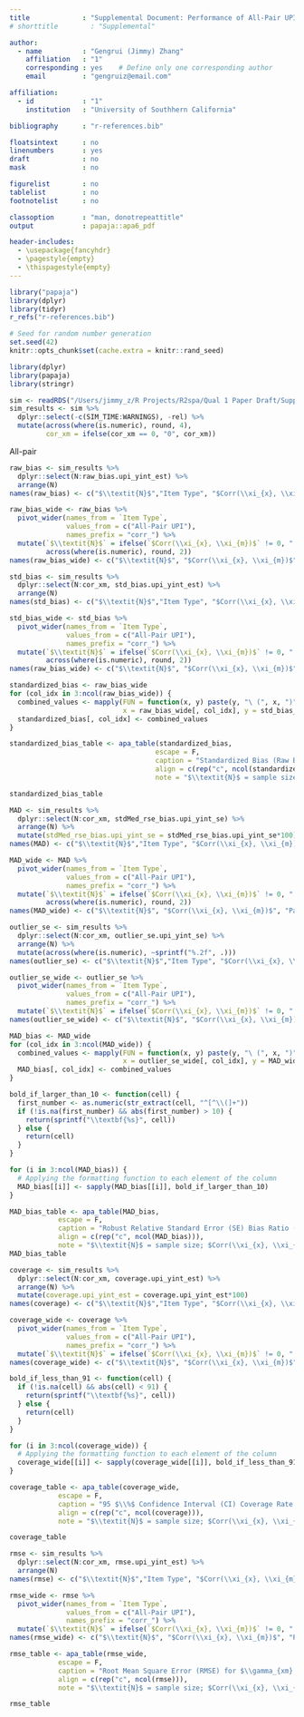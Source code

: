 ```yaml
---
title             : "Supplemental Document: Performance of All-Pair UPI on Estimating Latent Interaction Effect"
# shorttitle        : "Supplemental"

author: 
  - name          : "Gengrui (Jimmy) Zhang"
    affiliation   : "1"
    corresponding : yes    # Define only one corresponding author
    email         : "gengruiz@email.com"

affiliation:
  - id            : "1"
    institution   : "University of Southhern California"

bibliography      : "r-references.bib"

floatsintext      : no
linenumbers       : yes
draft             : no
mask              : no

figurelist        : no
tablelist         : no
footnotelist      : no

classoption       : "man, donotrepeattitle"
output            : papaja::apa6_pdf

header-includes:
  - \usepackage{fancyhdr}
  - \pagestyle{empty}
  - \thispagestyle{empty}
---
```


```r
library("papaja")
library(dplyr)
library(tidyr)
r_refs("r-references.bib")
```

```r
# Seed for random number generation
set.seed(42)
knitr::opts_chunk$set(cache.extra = knitr::rand_seed)
```

```r
library(dplyr)
library(papaja)
library(stringr)

sim <- readRDS("/Users/jimmy_z/R Projects/R2spa/Qual 1 Paper Draft/Supplemental/All_02262024.rds")
sim_results <- sim %>% 
  dplyr::select(-c(SIM_TIME:WARNINGS), -rel) %>%
  mutate(across(where(is.numeric), round, 4),
         cor_xm = ifelse(cor_xm == 0, "0", cor_xm))
```

All-pair

```r
raw_bias <- sim_results %>%
  dplyr::select(N:raw_bias.upi_yint_est) %>%
  arrange(N)
names(raw_bias) <- c("$\\textit{N}$","Item Type", "$Corr(\\xi_{x}, \\xi_{m})$","All-Pair UPI")

raw_bias_wide <- raw_bias %>%
  pivot_wider(names_from = `Item Type`,
              values_from = c("All-Pair UPI"), 
              names_prefix = "corr_") %>%
  mutate(`$\\textit{N}$` = ifelse(`$Corr(\\xi_{x}, \\xi_{m})$` != 0, " ", `$\\textit{N}$`),
         across(where(is.numeric), round, 2))
names(raw_bias_wide) <- c("$\\textit{N}$", "$Corr(\\xi_{x}, \\xi_{m})$", "Parallel", "Congeneric Factor", "Congeneric")

std_bias <- sim_results %>%
  dplyr::select(N:cor_xm, std_bias.upi_yint_est) %>%
  arrange(N)
names(std_bias) <- c("$\\textit{N}$","Item Type", "$Corr(\\xi_{x}, \\xi_{m})$","All-Pair UPI")

std_bias_wide <- std_bias %>%
  pivot_wider(names_from = `Item Type`,
              values_from = c("All-Pair UPI"), 
              names_prefix = "corr_") %>%
  mutate(`$\\textit{N}$` = ifelse(`$Corr(\\xi_{x}, \\xi_{m})$` != 0, " ", `$\\textit{N}$`),
         across(where(is.numeric), round, 2))
names(raw_bias_wide) <- c("$\\textit{N}$", "$Corr(\\xi_{x}, \\xi_{m})$", "Parallel", "Congeneric Factor", "Congeneric")

standardized_bias <- raw_bias_wide
for (col_idx in 3:ncol(raw_bias_wide)) {
  combined_values <- mapply(FUN = function(x, y) paste(y, "\ (", x, ")", sep = ""),
                            x = raw_bias_wide[, col_idx], y = std_bias_wide[, col_idx])
  standardized_bias[, col_idx] <- combined_values
}

standardized_bias_table <- apa_table(standardized_bias,
                                    escape = F,
                                    caption = "Standardized Bias (Raw Bias) for $\\gamma_{xm} (= 0.3)$ over 2,000 Replications.",
                                    align = c(rep("c", ncol(standardized_bias))),
                                    note = "$\\textit{N}$ = sample size; $Corr(\\xi_{x}, \\xi_{m})$ = correlation between $\\xi_{x}$ and $\\xi_{m}$; Parallel = items with identical factor loadings and error variances; Congeneric Factor = items with different factor loadings and identical error variances; Congeneric = items with different factor loadings and different error variances. Raw biases are shown in pararenthese. Note that numerical values have been rounded to two decimal places for consistency, which means that some values, while very close to 0 but not exactly 0, are displayed as 0.")

standardized_bias_table
```

```r
MAD <- sim_results %>% 
  dplyr::select(N:cor_xm, stdMed_rse_bias.upi_yint_se) %>%
  arrange(N) %>%
  mutate(stdMed_rse_bias.upi_yint_se = stdMed_rse_bias.upi_yint_se*100)
names(MAD) <- c("$\\textit{N}$","Item Type", "$Corr(\\xi_{x}, \\xi_{m})$","All-Pair UPI")

MAD_wide <- MAD %>%
  pivot_wider(names_from = `Item Type`,
              values_from = c("All-Pair UPI"), 
              names_prefix = "corr_") %>%
  mutate(`$\\textit{N}$` = ifelse(`$Corr(\\xi_{x}, \\xi_{m})$` != 0, " ", `$\\textit{N}$`),
         across(where(is.numeric), round, 2))
names(MAD_wide) <- c("$\\textit{N}$", "$Corr(\\xi_{x}, \\xi_{m})$", "Parallel", "Congeneric Factor", "Congeneric")

outlier_se <- sim_results %>% 
  dplyr::select(N:cor_xm, outlier_se.upi_yint_se) %>%
  arrange(N) %>%
  mutate(across(where(is.numeric), ~sprintf("%.2f", .)))
names(outlier_se) <- c("$\\textit{N}$","Item Type", "$Corr(\\xi_{x}, \\xi_{m})$","All-Pair UPI")

outlier_se_wide <- outlier_se %>%
  pivot_wider(names_from = `Item Type`, 
              values_from = c("All-Pair UPI"), 
              names_prefix = "corr_") %>%
  mutate(`$\\textit{N}$` = ifelse(`$Corr(\\xi_{x}, \\xi_{m})$` != 0, " ", `$\\textit{N}$`)) 
names(outlier_se_wide) <- c("$\\textit{N}$", "$Corr(\\xi_{x}, \\xi_{m})$", "Parallel", "Congeneric Factor", "Congeneric")

MAD_bias <- MAD_wide
for (col_idx in 3:ncol(MAD_wide)) {
  combined_values <- mapply(FUN = function(x, y) paste(y, "\ (", x, ")", sep = ""),
                            x = outlier_se_wide[, col_idx], y = MAD_wide[, col_idx])
  MAD_bias[, col_idx] <- combined_values
}

bold_if_larger_than_10 <- function(cell) {
  first_number <- as.numeric(str_extract(cell, "^[^\\(]+"))
  if (!is.na(first_number) && abs(first_number) > 10) {
    return(sprintf("\\textbf{%s}", cell))
  } else {
    return(cell)
  }
}

for (i in 3:ncol(MAD_bias)) {
  # Applying the formatting function to each element of the column
  MAD_bias[[i]] <- sapply(MAD_bias[[i]], bold_if_larger_than_10)
}

MAD_bias_table <- apa_table(MAD_bias, 
            escape = F,
            caption = "Robust Relative Standard Error (SE) Bias Ratio (Outlier Proportion of SE; $\\%$) for $\\gamma_{xm} (= 0.3)$ over 2,000 Replications.",
            align = c(rep("c", ncol(MAD_bias))),
            note = "$\\textit{N}$ = sample size; $Corr(\\xi_{x}, \\xi_{m})$ = correlation between $\\xi_{x}$ and $\\xi_{m}$; Parallel = items with identical factor loadings and error variances; Congeneric Factor = items with different factor loadings and identical error variances; Congeneric = items with different factor loadings and different error variances. Outlier proportions of SE are shown in parenthese and all the numbers were percentages.")
MAD_bias_table
```

```r
coverage <- sim_results %>% 
  dplyr::select(N:cor_xm, coverage.upi_yint_est) %>%
  arrange(N) %>%
  mutate(coverage.upi_yint_est = coverage.upi_yint_est*100) 
names(coverage) <- c("$\\textit{N}$","Item Type", "$Corr(\\xi_{x}, \\xi_{m})$","All-Pair UPI")

coverage_wide <- coverage %>%
  pivot_wider(names_from = `Item Type`,  
              values_from = c("All-Pair UPI"),
              names_prefix = "corr_") %>%
  mutate(`$\\textit{N}$` = ifelse(`$Corr(\\xi_{x}, \\xi_{m})$` != 0, " ", `$\\textit{N}$`))
names(coverage_wide) <- c("$\\textit{N}$", "$Corr(\\xi_{x}, \\xi_{m})$", "Parallel", "Congeneric Factor", "Congeneric")

bold_if_less_than_91 <- function(cell) {
  if (!is.na(cell) && abs(cell) < 91) {
    return(sprintf("\\textbf{%s}", cell))
  } else {
    return(cell)
  }
}

for (i in 3:ncol(coverage_wide)) {
  # Applying the formatting function to each element of the column
  coverage_wide[[i]] <- sapply(coverage_wide[[i]], bold_if_less_than_91)
}

coverage_table <- apa_table(coverage_wide, 
            escape = F,
            caption = "95 $\\%$ Confidence Interval (CI) Coverage Rate for $\\gamma_{xm} (= 0.3)$ over 2,000 Replications.",
            align = c(rep("c", ncol(coverage))),
            note = "$\\textit{N}$ = sample size; $Corr(\\xi_{x}, \\xi_{m})$ = correlation between $\\xi_{x}$ and $\\xi_{m}$; Parallel = items with identical factor loadings and error variances; Congeneric Factor = items with different factor loadings and identical error variances; Congeneric = items with different factor loadings and different error variances.")

coverage_table
```

```r
rmse <- sim_results %>% 
  dplyr::select(N:cor_xm, rmse.upi_yint_est) %>%
  arrange(N)
names(rmse) <- c("$\\textit{N}$","Item Type", "$Corr(\\xi_{x}, \\xi_{m})$","All-Pair UPI")

rmse_wide <- rmse %>%
  pivot_wider(names_from = `Item Type`,  
              values_from = c("All-Pair UPI"),
              names_prefix = "corr_") %>%
  mutate(`$\\textit{N}$` = ifelse(`$Corr(\\xi_{x}, \\xi_{m})$` != 0, " ", `$\\textit{N}$`))
names(rmse_wide) <- c("$\\textit{N}$", "$Corr(\\xi_{x}, \\xi_{m})$", "Parallel", "Congeneric Factor", "Congeneric")

rmse_table <- apa_table(rmse_wide, 
            escape = F,
            caption = "Root Mean Square Error (RMSE) for $\\gamma_{xm} (= 0.3)$ over 2,000 Replications.",
            align = c(rep("c", ncol(rmse))),
            note = "$\\textit{N}$ = sample size; $Corr(\\xi_{x}, \\xi_{m})$ = correlation between $\\xi_{x}$ and $\\xi_{m}$; Parallel = items with identical factor loadings and error variances; Congeneric Factor = items with different factor loadings and identical error variances; Congeneric = items with different factor loadings and different error variances.")

rmse_table
```
